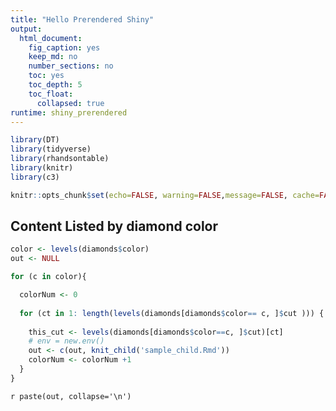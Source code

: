 ```yaml
---
title: "Hello Prerendered Shiny"
output:
  html_document:
    fig_caption: yes
    keep_md: no
    number_sections: no
    toc: yes
    toc_depth: 5
    toc_float:
      collapsed: true
runtime: shiny_prerendered
---
```


```r
library(DT)
library(tidyverse)
library(rhandsontable)
library(knitr)
library(c3)

knitr::opts_chunk$set(echo=FALSE, warning=FALSE,message=FALSE, cache=FALSE)
```


## Content Listed by diamond color

```r

color <- levels(diamonds$color)
out <- NULL

for (c in color){

  colorNum <- 0
  
  for (ct in 1: length(levels(diamonds[diamonds$color== c, ]$cut ))) {
    
    this_cut <- levels(diamonds[diamonds$color==c, ]$cut)[ct]
    # env = new.env()
    out <- c(out, knit_child('sample_child.Rmd'))
    colorNum <- colorNum +1
  }
}
```
`r paste(out, collapse='\n')`